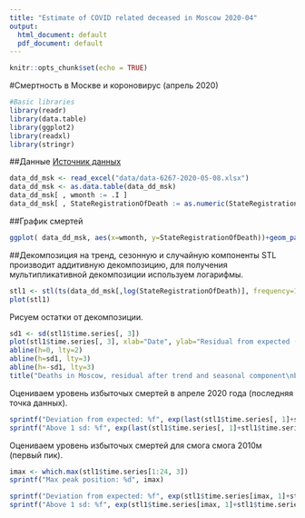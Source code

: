 ---
title: "Estimate of COVID related deceased in Moscow 2020-04"
output:
  html_document: default
  pdf_document: default
---

```{r setup, include=FALSE}
knitr::opts_chunk$set(echo = TRUE)
```



#Смертность в Москве и короновирус (апрель 2020)
```{r init}
#Basic libraries
library(readr)
library(data.table)
library(ggplot2)
library(readxl)
library(stringr)
```

##Данные
[Источник данных](https://data.mos.ru/opendata/7704111479-dinamika-registratsii-aktov-grajdanskogo-sostoyaniya?pageNumber=13&versionNumber=3&releaseNumber=42)
```{r}
data_dd_msk <- read_excel("data/data-6267-2020-05-08.xlsx")
data_dd_msk <- as.data.table(data_dd_msk)
data_dd_msk[ , wmonth := .I ]
data_dd_msk[ , StateRegistrationOfDeath := as.numeric(StateRegistrationOfDeath)]
```

##График смертей
```{r}
ggplot( data_dd_msk, aes(x=wmonth, y=StateRegistrationOfDeath))+geom_path()+xlab("Month since 2010.01.01")+ylab("N. deaths in Moscow")+ggtitle("Registered deaths in Moscow")
```

##Декомпозиция на тренд, сезонную и случайную компоненты 
STL производит аддитивную декомпозицию, для получения мультипликативной декомпозиции используем логарифмы.
```{r}
stl1 <- stl(ts(data_dd_msk[,log(StateRegistrationOfDeath)], frequency=12, start=c(2010,1,1)), s.window=12)
plot(stl1)
```


Рисуем остатки от декомпозиции.  
```{r}
sd1 <- sd(stl1$time.series[, 3])
plot(stl1$time.series[, 3], xlab="Date", ylab="Residual from expected (log)")
abline(h=0, lty=2)
abline(h=sd1, lty=3)
abline(h=-sd1, lty=3)
title("Deaths in Moscow, residual after trend and seasonal component\nbeing removed (multiplicative model)")

```


Оцениваем уровень избыточых смертей в апреле 2020 года (последняя точка данных). 
```{r}
sprintf("Deviation from expected: %f", exp(last(stl1$time.series[, 1]+stl1$time.series[, 2]))* (exp(last(stl1$time.series[, 3]))-1))
sprintf("Above 1 sd: %f", exp(last(stl1$time.series[, 1]+stl1$time.series[, 2]))* (exp(last(stl1$time.series[, 3])-sd1)-1))
```

Оцениваем уровень избыточых смертей для смога смога 2010м (первый пик).
```{r}
imax <- which.max(stl1$time.series[1:24, 3])
sprintf("Max peak position: %d", imax)
```

```{r}
sprintf("Deviation from expected: %f", exp(stl1$time.series[imax, 1]+stl1$time.series[imax, 2])* (exp(stl1$time.series[imax, 3])-1))
sprintf("Above 1 sd: %f", exp(stl1$time.series[imax, 1]+stl1$time.series[imax, 2])* (exp(stl1$time.series[imax, 3]-sd1)-1))

```



